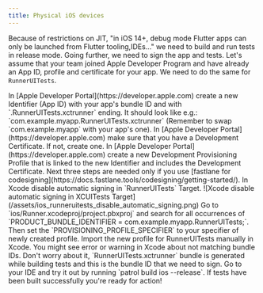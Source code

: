 ```yaml
---
title: Physical iOS devices
---
```


Because of restrictions on JIT, "in iOS 14+, debug mode Flutter apps can only be launched from Flutter tooling,IDEs..." we need to build and run tests in release mode.
Going further, we need to sign the app and tests. Let's assume that your team joined Apple Developer Program and have already an App ID, profile and certificate for your app. We need to do the same for `RunnerUITests`.

<Steps>
  <Step>
    In [Apple Developer Portal](https://developer.apple.com) create a new Identifier (App ID) with your app's bundle ID and with `.RunnerUITests.xctrunner` ending. It should look like e.g.: `com.example.myapp.RunnerUITests.xctrunner` (Remember to swap `com.example.myapp` with your app's one).
  </Step>
  <Step>
    In [Apple Developer Portal](https://developer.apple.com) make sure that you have a Development Certificate. If not, create one.
  </Step>
  <Step>
    In [Apple Developer Portal](https://developer.apple.com) create a new Development Provisioning Profile that is linked to the new Identifier and includes the Development Certificate.
  </Step>
    <Warning>
      Next three steps are needed only if you use [fastlane for codesigning](https://docs.fastlane.tools/codesigning/getting-started/).
    </Warning>
  <Step>
    In Xcode disable automatic signing in `RunnerUITests` Target.
    ![Xcode disable automatic signing in XCUITests Target](/assets/ios_runneruitests_disable_automatic_signing.png)
  </Step>
  <Step>
    Go to `ios/Runner.xcodeproj/project.pbxproj` and search for all occurrences of `PRODUCT_BUNDLE_IDENTIFIER = com.example.myapp.RunnerUITests;`. Then set the `PROVISIONING_PROFILE_SPECIFIER` to your specifier of newly created profile.
  </Step>
  <Step>
    Import the new profile for RunnerUITests manually in Xcode.
  <Warning>
    You might see error or warning in Xcode about not matching bundle IDs. Don't worry about it, `RunnerUITests.xctrunner` bundle is generated while building tests and this is the bundle ID that we need to sign.
  </Warning>
  </Step>
  <Step>
    Go to your IDE and try it out by running `patrol build ios --release`. If tests have been built successfully you're ready for action!
  </Step>
</Steps>
